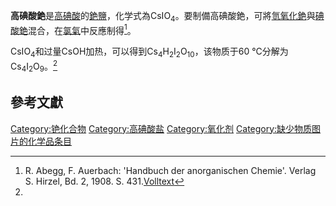 {{chembox
| CustomizedImage = [[File:Cs+.svg|x30px]] [[File:Metaperiodat-Ion2.svg|100px]]
| IUPACName = cesium periodate
|   OtherNames = cesium metaperiodate
| Section1 = {{Chembox Identifiers
| InChI = 1/HIO4.Cs/c2-1(3,4)5;/h(H,2,3,4,5);/q;+1/p-1
| SMILES = [Cs+].[O-]I(=O)(=O)=O
| StdInChI = 1S/HIO4.Cs/c2-1(3,4)5;/h(H,2,3,4,5);/q;+1/p-1
| CASNo = 13478-04-1
| CASNo_Ref = {{cascite|correct|CAS}}
  }}
| Section2 = {{Chembox Properties
| Formula = CsIO<sub>4</sub>
| MolarMass =323.789583(7)
|   Appearance = 白色固体
|   Density = 4.259 g·cm−3<ref name=wj>冯光熙 等. 无机化学丛书 第一卷 稀有气体 氢 碱金属. 科学出版社, 1984. pp 525.</ref>
|   MeltingPt = 
|   Solubility = 2.15 g（18 °C）<ref name=wj />
  }}
| Section7 = {{Chembox Hazards
|   NFPA-H = 1
|   NFPA-F = 0
|   NFPA-R = 0
|   NFPA-O = OX}}
| Section8 = {{Chembox Related
|   OtherAnions = [[碘酸銫|碘酸銫]]<br/>[[碘化銫|碘化銫]]
|   OtherCations = [[高碘酸鋰|高碘酸鋰]]<br/>[[高碘酸鈉|高碘酸鈉]]<br/>[[高碘酸鉀|高碘酸鉀]]<br/>[[高碘酸銣|高碘酸銣]]
|   OtherCpds = [[高碘酸|高碘酸]]
  }}
}}
'''高碘酸銫'''是[[高碘酸|高碘酸]]的[[銫|銫]][[鹽|鹽]]，化学式為CsIO<sub>4</sub>。要制備高碘酸銫，可將[[氫氧化銫|氫氧化銫]]與[[碘酸銫|碘酸銫]]混合，在[[氯氣|氯氣]]中反應制得<ref name='Abegg'>R. Abegg, F. Auerbach: 'Handbuch der anorganischen Chemie'. Verlag S. Hirzel, Bd. 2, 1908. S. 431.[http://www.archive.org/stream/handbuchderanor09koppgoog#page/n451/mode/2up Volltext]</ref>。

CsIO<sub>4</sub>和过量CsOH加热，可以得到Cs<sub>4</sub>H<sub>2</sub>I<sub>2</sub>O<sub>10</sub>，该物质于60 °C分解为Cs<sub>4</sub>I<sub>2</sub>O<sub>9</sub>。<ref name=wj />

== 參考文獻 ==
{{reflist}}

{{無機化合物小作品}}
{{銫化合物}}

[[Category:铯化合物|Category:铯化合物]]
[[Category:高碘酸盐|Category:高碘酸盐]]
[[Category:氧化剂|Category:氧化剂]]
[[Category:缺少物质图片的化学品条目|Category:缺少物质图片的化学品条目]]